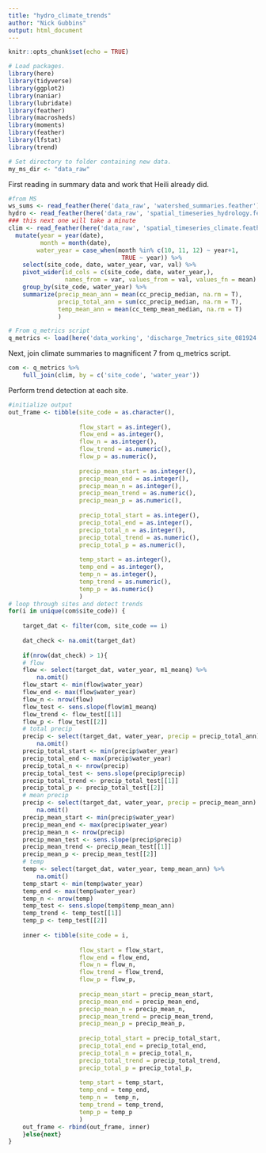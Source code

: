 ```yaml
---
title: "hydro_climate_trends"
author: "Nick Gubbins"
output: html_document
---
```


```r
knitr::opts_chunk$set(echo = TRUE)

# Load packages.
library(here)
library(tidyverse)
library(ggplot2)
library(naniar)
library(lubridate)
library(feather)
library(macrosheds)
library(moments)
library(feather)
library(lfstat)
library(trend)

# Set directory to folder containing new data.
my_ms_dir <- "data_raw"
```

First reading in summary data and work that Heili already did.

```r
#from MS
ws_sums <- read_feather(here('data_raw', 'watershed_summaries.feather'))
hydro <- read_feather(here('data_raw', 'spatial_timeseries_hydrology.feather'))
### this next one will take a minute
clim <- read_feather(here('data_raw', 'spatial_timeseries_climate.feather')) %>%
  mutate(year = year(date),
         month = month(date),
        water_year = case_when(month %in% c(10, 11, 12) ~ year+1,
                                TRUE ~ year)) %>%
    select(site_code, date, water_year, var, val) %>%
    pivot_wider(id_cols = c(site_code, date, water_year,), 
                names_from = var, values_from = val, values_fn = mean) %>%
    group_by(site_code, water_year) %>%
    summarize(precip_mean_ann = mean(cc_precip_median, na.rm = T),
              precip_total_ann = sum(cc_precip_median, na.rm = T),
              temp_mean_ann = mean(cc_temp_mean_median, na.rm = T)
              )

# From q_metrics script
q_metrics <- load(here('data_working', 'discharge_7metrics_site_081924.RDS'))
```
Next, join climate summaries to magnificent 7 from q_metrics script. 

```r
com <- q_metrics %>%
    full_join(clim, by = c('site_code', 'water_year'))
```

Perform trend detection at each site. 

```r
#initialize output
out_frame <- tibble(site_code = as.character(),
    
                    flow_start = as.integer(),
                    flow_end = as.integer(),
                    flow_n = as.integer(),
                    flow_trend = as.numeric(),
                    flow_p = as.numeric(),
                    
                    precip_mean_start = as.integer(),
                    precip_mean_end = as.integer(),
                    precip_mean_n = as.integer(),
                    precip_mean_trend = as.numeric(),
                    precip_mean_p = as.numeric(),
                    
                    precip_total_start = as.integer(),
                    precip_total_end = as.integer(),
                    precip_total_n = as.integer(),
                    precip_total_trend = as.numeric(),
                    precip_total_p = as.numeric(),
                    
                    temp_start = as.integer(),
                    temp_end = as.integer(),
                    temp_n = as.integer(),
                    temp_trend = as.numeric(),
                    temp_p = as.numeric()
                    )
# loop through sites and detect trends
for(i in unique(com$site_code)) {
    
    target_dat <- filter(com, site_code == i)
    
    dat_check <- na.omit(target_dat)
    
    if(nrow(dat_check) > 1){
    # flow
    flow <- select(target_dat, water_year, m1_meanq) %>%
        na.omit()
    flow_start <- min(flow$water_year)
    flow_end <- max(flow$water_year)
    flow_n <- nrow(flow)
    flow_test <- sens.slope(flow$m1_meanq)
    flow_trend <- flow_test[[1]]
    flow_p <- flow_test[[2]]
    # total precip
    precip <- select(target_dat, water_year, precip = precip_total_ann) %>%
        na.omit()
    precip_total_start <- min(precip$water_year)
    precip_total_end <- max(precip$water_year)
    precip_total_n <- nrow(precip)
    precip_total_test <- sens.slope(precip$precip)
    precip_total_trend <- precip_total_test[[1]]
    precip_total_p <- precip_total_test[[2]]
    # mean precip
    precip <- select(target_dat, water_year, precip = precip_mean_ann) %>%
        na.omit()
    precip_mean_start <- min(precip$water_year)
    precip_mean_end <- max(precip$water_year)
    precip_mean_n <- nrow(precip)
    precip_mean_test <- sens.slope(precip$precip)
    precip_mean_trend <- precip_mean_test[[1]]
    precip_mean_p <- precip_mean_test[[2]]
    # temp
    temp <- select(target_dat, water_year, temp_mean_ann) %>%
        na.omit()
    temp_start <- min(temp$water_year)
    temp_end <- max(temp$water_year)
    temp_n <- nrow(temp)
    temp_test <- sens.slope(temp$temp_mean_ann)
    temp_trend <- temp_test[[1]]
    temp_p <- temp_test[[2]]
    
    inner <- tibble(site_code = i,
        
                    flow_start = flow_start,
                    flow_end = flow_end,
                    flow_n = flow_n,
                    flow_trend = flow_trend,
                    flow_p = flow_p,
                    
                    precip_mean_start = precip_mean_start,
                    precip_mean_end = precip_mean_end,
                    precip_mean_n = precip_mean_n,
                    precip_mean_trend = precip_mean_trend,
                    precip_mean_p = precip_mean_p,
                    
                    precip_total_start = precip_total_start,
                    precip_total_end = precip_total_end,
                    precip_total_n = precip_total_n,
                    precip_total_trend = precip_total_trend,
                    precip_total_p = precip_total_p,
                    
                    temp_start = temp_start,
                    temp_end = temp_end,
                    temp_n =  temp_n,
                    temp_trend = temp_trend,
                    temp_p = temp_p
                    )
    out_frame <- rbind(out_frame, inner)
    }else{next}
}
```



